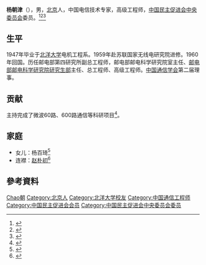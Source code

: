 '''杨朝津'''（{{bd|1925年||1987年||}}），男，[[北京|北京]]人，中国电信技术专家，高级工程师，[[中国民主促进会中央委员会|中国民主促进会中央委员会]]委员。<ref name="历届民进中央委员">{{cite web| url =http://tyzx.people.cn/n/2014/0428/c384175-24952676-7.html| title =历届民进中央委员| accessdate =2014-04-27| archive-date =2020-10-19| archive-url =https://web.archive.org/web/20201019234515/http://tyzx.people.cn/n/2014/0428/c384175-24952676-7.html| dead-url =no}}</ref><ref>{{cite book|title=中囯人名大辞典·当代人物卷|author=廖盖隆等编|year=1990|publisher=上海辞书出版社|location=上海|page=}}</ref><ref>{{Cite book|title=中囯民主党派词典|author=杨亲华等主编|publisher=中国政法大学出版社|year=1989|isbn=7562002452|location=北京|pages=}}</ref>

== 生平 ==
1947年毕业于[[北洋大学|北洋大学]]电机工程系。1959年赴苏联国家无线电研究院进修。1960年回国。历任邮电部第四研究所副总工程师，邮电部邮电科学研究院室主任、[[邮电部邮电科学研究院研究生部|邮电部邮电科学研究院研究生部]]主任、总工程师、高级工程师。[[中国通信学会|中国通信学会]]第二届理事。

== 贡献 ==
主持完成了微波60路、600路通信等科研项目<ref name="上海地方志 科技成果">{{cite web| url =http://www.shtong.gov.cn/Newsite/node2/node2245/node67155/node67173/node67330/node67341/userobject1ai64206.html| title =上海地方志 科技成果| accessdate =2018-06-27| archive-date =2016-04-27| archive-url =https://web.archive.org/web/20160427040715/http://www.shtong.gov.cn/Newsite/node2/node2245/node67155/node67173/node67330/node67341/userobject1ai64206.html| dead-url =no}}</ref>。

== 家庭 ==
* 女儿：杨百琦<ref name="赵朴初故居房产纠纷案开庭 名人故居保护前途堪忧">{{cite web| url =http://www.bawenku.com/article/5c13b165a63ccf14b85f0d5f.html| title =赵朴初故居房产纠纷案开庭 名人故居保护前途堪忧| accessdate =2014-01-21}}</ref>
* 连襟：[[赵朴初|赵朴初]]<ref name="赵朴初年谱">{{cite web| url =http://plmbu.com/index.php?m=depot&a=detail_art&artpic_id=1407| title =赵朴初年谱| accessdate =2014-01-21| archive-date =2019-06-03| archive-url =https://web.archive.org/web/20190603133834/http://www.plmbu.com/index.php?m=depot&a=detail_art&artpic_id=1407| dead-url =no}}</ref>

== 參考資料 ==
{{reflist}}

{{中华人民共和国人物小作品}}

{{Authority control}}
{{DEFAULTSORT:Yang杨}}
[[Category:杨姓|Chao朝]]
[[Category:北京人|Category:北京人]]
[[Category:北洋大学校友|Category:北洋大学校友]]
[[Category:中国通信工程师|Category:中国通信工程师]]
[[Category:中国民主促进会会员|Category:中国民主促进会会员]]
[[Category:中国民主促进会中央委员会委员|Category:中国民主促进会中央委员会委员]]